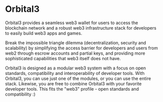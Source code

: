# Orbital3
 
Orbital3 provides a seamless web3 wallet for users to access the blockchain network and a robust web3 infrastructure stack for developers to easily build web3 apps and games.

Break the impossible triangle dilemma (decentralization, security and scalability) by simplifying the access barrier for developers and users from web2 through escrow accounts and partial keys, and providing more sophisticated capabilities that web3 itself does not have.

Orbital3 is designed as a modular web3 system with a focus on open standards, compatibility and interoperability of developer tools. With Orbital3, you can use just one of the modules, or you can use the entire stack. Likewise, you are free to combine Orbital3 with your favorite developer tools. This fits the "web3" profile - open standards and compatibility :)